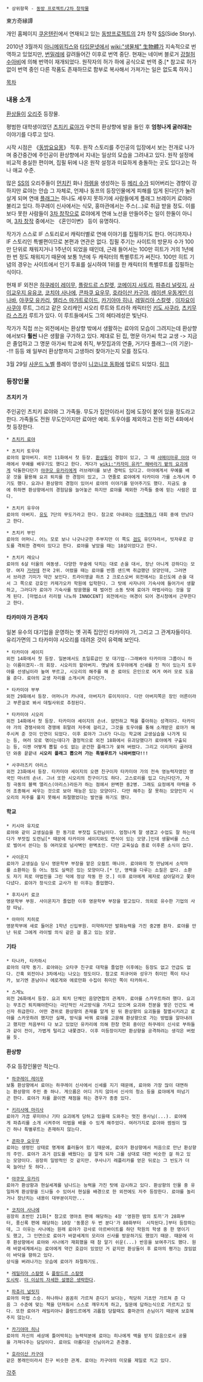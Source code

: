  * 상위항목 - [[동방 프로젝트/2차 창작물]]

東方奇縁譚

개인 홈페이지 [http://kuontenrin.ehoh.net/ 쿠온텐린]에서 연재되고 있는 [[동방프로젝트]]의 2차 창작 [[SS]](Side Story).

2010년 3월까지 [[아니메위킥스]]와 [[타입문넷]]에서 [[wiki:"생물체" 生物體]]가 지속적으로 번역하고 있었지만, [[번밀레]]에 갈려들어간 이후로 번역 중단. 현재는 네이버 블로거 [http://blog.naver.com/gamebreaks 강철허수아비]에 의해 번역이 재개되었다. 원작자의 허가 하에 공식으로 번역 중.[* 참고로 허가 없이 번역 중인 다른 작품도 존재하므로 함부로 복사해서 가져가는 일은 없도록 하자.]

[[목차]]
=== 내용 소개 ===
[[환상들이]] [[오리주]] 등장물.

평범한 대학생이었던 [[츠치키 료야]]가 우연히 환상향에 발을 들인 후 '''엄청나게 굴러대는''' 이야기를 다루고 있다.

시작 시점은 《[[동방요요몽]]》 직후. 원작 스토리를 주인공의 입장에서 보는 전개로 나가며 중간중간에 주인공이 환상향에서 지내는 일상의 모습을 그려내고 있다. 원작 설정에 비교적 충실한 편이며, 집필 뒤에 나온 원작 설정과 미묘하게 충돌하는 곳도 있다고는 하나 애교 수준.

많은 [[SS]]의 오리주들이 [[먼치킨]] 화나 [[하렘]]을 생성하는 등 [[메리 수]]가 되어버리는 경향이 강하지만 료야는 안습 그 자체로, 언제나 동프의 등장인물에게 피해를 입게 된다던가 눌려 살게 되며 연애 [[플래그]]는 하나도 세우지 못하기에 사람들에게 플래그 브레이커 료야라 불리고 있다. 하쿠레이 신사에서는 식모, 홍마관에서는 주스(…)로 취급 받을 정도. 이를 보다 못한 사람들이 [[3차 창작]]으로 료야에게 연애 노선을 만들어주는 일이 한둘이 아니며, [[3차 창작]] 중에서는 《혼인이변》 등이 유명하다. 

작가가 스스로 IF 스토리로서 캐릭터별로 연애 이야기를 집필하기도 한다. 어디까지나 IF 스토리인 특별편이므로 본편과 연관은 없다. 집필 주기는 사이트의 방문자 수가 100만 단위로 채워지거나 1주년이 되었을 때인데, 근래 들어서는 100만 히트가 거의 1년에 한 번 정도 채워지기 때문에 보통 1년에 두 캐릭터의 특별루트가 써진다. 100만 히트 기념의 경우는 사이트에서 인기 투표를 실시하여 1위를 한 캐릭터의 특별루트를 집필하는 식이다.
 
현재 IF 외전은 [[하쿠레이 레이무]], [[플랑드르 스칼렛]], [[코메이지 사토리]], [[파츄리 널릿지]], [[사이교우지 유유코]], [[코치야 사나에]], [[콘파쿠 요우무]], [[호라이산 카구야]], [[레이센 우동게인 이나바]], [[야쿠모 유카리]], [[앨리스 마가트로이드]], [[카기야마 히나]], [[레밀리아 스칼렛]] , [[이자요이 사쿠야]] 루트, 그리고 같은 오리캐인 시오리 루트와 트라하 캐릭터인 [[키도 사쿠라]], [[츠키무라 스즈카]] 루트가 있다. 이 루트들에서도 그의 헤타레성은 빛난다.

작가가 직접 쓰는 외전에서는 환상향 밖에서 생활하는 료야의 모습이 그려지는데 환상향에서보다 '''훨씬''' 나은 생활을 구가하고 있다. 제대로 된 집, 명문 아가씨 학교 교생 -> 지금은 졸업하고 그 명문 아가씨 학교에 취직, 부잣집과의 연줄, 거기다 플래그--(의 기운)--!!! 등등 왜 일부러 환상향까지 고생하러 찾아가는지 모를 정도다.

3월 29일 [[사운드 노벨]] 플레이 영상이 [[니코니코 동화]]에 업로드 되었다. [http://www.nicovideo.jp/watch/sm20469519\ 링크]

=== 등장인물 ===
==== 츠치키 가 ====
주인공인 츠치키 료야와 그 가족들. 무도가 집안이라서 집에 도장이 붙어 있을 정도라고 한다. 가족들도 전원 무도인이지만 료야만 예외. 토우야를 제외하고 전원 외전 4화에서 첫 등장한다.

 * [[츠치키 료야]]

 * 츠치키 토우야
 료야의 할아버지. 외전 11화에서 첫 등장. [[환상들이]] 경험이 있고, 그 때 [[샤메이마루 아야]] 아래에서 무예를 배우기도 했다고 한다. 게다가 [[wiki:"카자미 유카" 해바라기 밭의 요괴]]에게 닥돌한다던가 [[야쿠모 유카리]]에게 러브레터를 보낸 경력도 있다고. 아야에게서 무예를 배운 것을 활용해 요괴 퇴치를 한 경험이 있고, 그 연줄로 료야에게 타카미야 가를 소개시켜 주기도 했다. 요괴나 환상향의 경험이 있어서 료야의 이야기를 믿어주기도 했다. 지금도 술에 취하면 환상향에서의 경험담을 늘어놓곤 하지만 료야를 제외한 가족들 중에 믿는 사람은 없다. 

 * 츠치키 유우야
 료야의 아버지. [[유도]] 7단의 무도가라고 한다. 참고로 아내와는 [[이종격투기]] 대회 중에 만났다고 한다.

 * 츠치키 부인
 료야의 어머니. 어느 모로 보나 나긋나긋한 주부지만 이 쪽도 [[검도]] 유단자라서, 빗자루로 강도를 격퇴한 경력이 있다고 한다. 료야를 낳았을 때는 18살이었다고 한다.

 * 츠치키 레오나
 료야의 6살 터울의 여동생. 다양한 무술에 닥치는 대로 손을 대서, 장난 아니게 강하다는 모양. 여자 [[가라테]] 전국 2위. 어렸을 때는 료야를 반쯤 샌드백 취급했던 모양인데, 그러면서 브라콘 기미가 약간 보인다. 트라이앵글 하츠 2 크로스오버 외전에서는 호신도에 손을 대서 그 쪽으로 강호인 카제가오카 학원에 입학한다. 그 탓에 사자나미 기숙사에 들어가서 생활하고, 그러다가 료야가 기숙사를 방문했을 때 벌어진 소동 탓에 료야가 마법사라는 것을 알게 된다. [마법소녀 리리컬 나노하 INNOCENT] 외전에서는 여경이 되어 경시청에서 근무한다고 한다.

==== 타카미야 가 관계자 ====
일본 유수의 대기업을 운영하는 옛 귀족 집안인 타카미야 가, 그리고 그 관계자들이다.
유리가면의 그 타카미야 시오리를 데려온 것이 유력해 보인다.

 * 타카미야 세이지 
 외전 14화에서 첫 등장. 일본에서도 초일류급인 모 대기업--그래봐야 타카미야 그룹이니 하는 이름이겠지--의 회장. 시오리의 할아버지. 옛날에 토우야에게 신세를 진 적이 있는지 토우야를 선생님이라 높여 부르고, 시오리의 해주를 해 준 료야도 은인으로 여겨 여러 모로 도움을 준다. 료야의 교생 자리를 소개시켜 준다던가. 

 * 타카미야 부부
 외전 29화에서 등장. 어머니가 카나데, 아버지가 류이치이다. 다만 아버지쪽은 장인 어른이라고 부른걸로 봐서 데릴사위로 추정된다. 

 * 타카미야 시오리
 외전 14화에서 첫 등장. 타카미야 세이지의 손녀. 얌전하고 책을 좋아하는 성격이다. 타카미야 가의 경쟁사와의 경쟁에 휘말려 저주에 걸리고, 그것을 토우야를 통해 소개받은 료야가 해주시켜 준 것이 인연이 되었다. 이후 료야가 그녀가 다니는 학교에 교생실습을 나가게 되는 등, 여러 모로 엮이는데다가 결정적으로 외전 18화에서 유괴당했다가 료야에게 구출되는 등, 이젠 어떻게 뽑힐 수도 없는 굳건한 플래그가 꽂혀 버렸다. 그리고 이리저리 굴러대던 와중 끝끝내 '''시오리 플래그 뽑으러 가는 특별루트가 나와버렸다!!!'''

 * 사쿠라즈키 아리스 
 외전 23화에서 등장. 타카미야 세이지의 오랜 친구이자 타카미야 가의 전속 영능력자였던 영국인 마녀의 손녀. 그녀 또한 시오리의 친구이기도 하다. 고스로리를 입고 다닌다던가, 자칭 극동의 블랙 앨리스(아리스)라든가 하는 점에서 완벽한 중2병. 그래도 요정에게 마력을 주어 조종해서 싸우는 것으로 보아 재능은 있는 모양이다. 다만 해주는 잘 못하는 모양인지 시오리의 저주를 풀지 못해서 좌절했었다는 발언을 하기도 했다.

==== 학교 ====
 * 키시마 유지로
 료야와 같이 교생실습을 한 동기로 부잣집 도련님이다. 엄청나게 잘 생겼고 수업도 잘 하는데다가 부잣집 도련님[* 때문에 타카미야 세이지와도 면식이 있는 모양.]인데 생활비를 스스로 벌어서 쓴다는 등 여러모로 넘사벽인 완벽초인. 다만 교육실습 종료 이후론 소식이 없다.

 * 사이온지
 료야가 교생실습 당시 영문학부 부장을 맡은 오컬트 매니아. 료야와의 첫 만남에서 소악마를 소환하는 등 어느 정도 실력은 있는 모양이다.[* 단, 영력을 다루는 소질은 없다. 소환도 자기 피로 마법진을 그린 덕에 정상 작동 한 것.] 이후 료야에게 제자로 삼아달라고 쫓아다녔다. 료야가 정식으로 교사가 된 이후는 졸업했다.

 * 후지사키 료코
 영문학부 부원. 사이온지가 졸업한 이후 영문학부 부장을 맡고있다. 의외로 유수한 기업의 사장 따님.

 * 아마미 치히로
 영문학부에 새로 들어온 1학년 신입부원. 미약하지만 발화능력을 가진 중2병 환자. 료야를 만난 뒤로 그에게 라이벌 의식 같은 걸 품고 있는 모양.

==== 기타 ====
 * 타나카, 타카하시
 료야의 대학 동기. 료야와는 오타쿠 친구로 대학을 졸업한 이후에는 등장도 없고 언급도 없다. 간혹 외전이나 3차에서는 나오는 정도이다. 참고로 피규어와 성우가 취미인 쪽이 타나카, 보기엔 훈남이나 에로게와 에로만화 수집이 취미인 쪽이 타카하시.

 * 스게노
 외전 26화에서 등장. 요괴 퇴치 단체인 음양연합의 관계자. 료야를 스카우트하려 했다. 요괴는 무조건 퇴치해야한다는 극단적인 사고방식을 가지고 있으며 요괴와 친분을 쌓은 인간도 배신자 취급한다. 어떤 경위로 환상향의 존재를 알게 된 뒤 환상향의 요괴들을 절멸시키려고 료야를 스카웃하려 했지만 실패, 방식을 바꿔 료야를 고문해 환상향으로 가는 방법을 알아내려고 했지만 처음부터 다 보고 있었던 유카리에 의해 한창 연회 중이던 하쿠레이 신사로 부하들과 같이 전이, 가볍게 털리고 내쫓겼다. 이후 미등장이지만 환상향을 공격하려는 생각은 버렸을 듯.

==== 환상향 ====
주요 등장인물만 적는다.

 * [[하쿠레이 레이무]]
 보통 환상향에서 료야는 하쿠레이 신사에서 신세를 지기 때문에, 료야와 가장 많이 대면하는 환상향의 주민 중 하나. 게으름은 어디 가지 않아서 신사의 청소 등을 료야에게 떠넘기곤 한다. 료야가 차를 끓이면 채점을 하는 경우가 종종 있다.

 * [[키리사메 마리사]]
 료야가 가끔 루미아나 기타 요괴에게 당하고 있을때 도와주는 멋진 용사님(...). 료야에게 파츄리를 소개 시켜주어 마법을 배울 수 있게 해주었다. 여러가지로 료야와 썸씽이 많긴 하나 특별루트는 존재하지 않는다.

 * [[콘파쿠 요우무]]
 료야는 생령인 상태로 명계에 흘러들어 왔기 때문에, 료야가 환상향에서 처음으로 만난 환상향의 주민. 료야가 과거 검도를 배웠다는 걸 알게 되자 그를 상대로 대련 비슷한 걸 하고 있는 모양이다. 굉장히 일방적인 것 같지만. 쿠사나기 레플리카를 얻은 뒤로는 그 빈도가 더욱 늘어난 듯 하다...

 * [[야쿠모 유카리]]
 료야가 환상향과 현실세계를 넘나드는 능력을 가진 탓에 감시하고 있다. 환상향의 인물 중 유일하게 환상향을 드나들 수 있어서 현실을 배경으로 한 외전에도 자주 등장한다. 료야를 놀리거나 장난치는 내용이 대부분이지만...

 * [[코치야 사나에]]
 굉장히 초반인 21화[* 참고로 영야초 편에 해당하는 4장 '영원한 밤의 토끼'가 28화부터, 풍신록 편에 해당하는 10장 '동풍은 두 번 분다'가 80화부터  시작된다.]부터 등장하는데, 그 이유는 사나에는 원래 료야가 강사로 아르바이트를 하던 학원의 학생 중 한 명이기도 했고, 그 인연으로 료야가 바깥세계의 모리야 신사를 방문하기도 했었기 때문. 때문에 이후 환상향에서 료야와 사나에가 재회했을 때 참 알기 쉬운(...) 반응을 보여주기도 했다. 원래 바깥세계에서는 료야에게 약간 호감이 있었던 거 같지만 환상들이 후 료야의 평가는 끊임없이 바닥을 향하고 있다.
 상식을 버려나가는 모습에 료야가 좌절하기도.

 * [[레밀리아 스칼렛]] & [[플랑드르 스칼렛]]
 [[도시락]]. [[더 이상의 자세한 설명은 생략한다]].

 * [[파츄리 널릿지]]
 료야의 마법 스승. 하나하나 꼼꼼히 가르쳐 준다기 보다는, 적당히 기초만 가르쳐 준 다음 그 수준에 맞는 책을 던져줘서 스스로 깨우치게 하고, 질문에 답하는식으로 가르치고 있다. 또한 료야가 레밀리아나 플랑드르에게 괴롭힘 당할때도 홍마관의 손님이기 때문에 보호해주지 않는다. 

 * [[카기야마 히나]]
 료야의 자신의 세상에 틀어박히는 능력덕분에 료야는 히나에게 액을 받지 않음으로서 공물을 가져다주는 담당이다. 료야도 아름다운 신님이라고 존경중.

 * [[호라이산 카구야]]
 같은 봉래인이라서 친구 비슷한 관계. 료야는 카구야의 미모를 제일로 치고 있다.

[[각주]]
 
